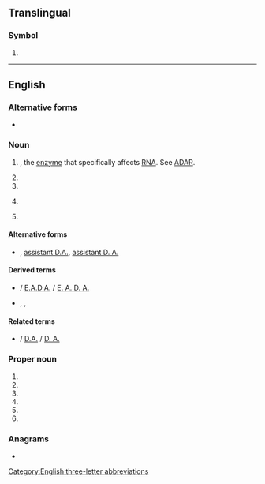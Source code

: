 {{also|Appendix:Variations of "ada"}}
==Translingual==

===Symbol===
{{mul-symbol}}

# {{IATA|Adana Şakirpaşa Airport||Adana||Turkey}}

----

==English==

===Alternative forms===
* {{alter|en|A.D.A.|A. D. A.}}

===Noun===
{{en-noun|~}}

# {{initialism of|en|[[adenosine]] [[deaminase]]|nodot=1}}, the [[enzyme]] that specifically affects [[RNA]]. See [[ADAR]].
# {{initialism of|en|[[assistant]] [[district attorney]]}}
# {{acronym of|en|[[anti-doping]] [[agency]]}}
# {{lb|en|organic compound}} {{abbreviation of|en|azodicarbonamide}}
# {{lb|en|art}} {{init of|en|[[autodestructive]] [[art]]}}

====Alternative forms====
* {{sense|assistant district attorney}} {{l|en|assistant DA}}, [[assistant D.A.]], [[assistant D. A.]]

====Derived terms====
* {{sense|assistant district attorney}} {{l|en|EADA}} / [[E.A.D.A.]] / [[E. A. D. A.]] {{gloss|[[executive assistant district attorney]]}}
* {{sense|anti-doping agency}} {{l|en|WADA}}, {{l|en|USADA}}, {{l|en|RUSADA}}

====Related terms====
* {{sense|[[assistant district attorney]]}} {{l|en|DA}} / [[D.A.]] / [[D. A.]] {{gloss|[[district attorney]]}}

===Proper noun===
{{en-proper noun}}

# {{initialism of|en|[[w:American Dental Association|American Dental Association]]}}
# {{initialism of|en|[[w:Americans for Democratic Action|Americans for Democratic Action]]}}
# {{initialism of|en|[[w:Americans with Disabilities Act|Americans with Disabilities Act]]}}
# {{initialism of|en|[[w:American Diabetes Association|American Diabetes Association]]}}
# {{initialism of|en|[[w:Air Defense Artillery Branch (United States Army)|Air Defense Artillery]]}}
# {{initialism of|en|[[w:Association of Drainage Authorities|Association of Drainage Authorities]]}}

===Anagrams===
* {{anagrams|en|a=aad|AAD|aad}}

[[Category:English three-letter abbreviations]]
